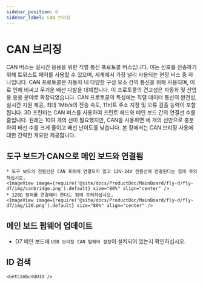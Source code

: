 ```yaml
---
sidebar_position: 6
sidebar_label: CAN 브리징
---
```



# CAN 브리징

CAN 버스는 실시간 응용을 위한 직렬 통신 프로토콜 버스입니다. 이는 신호를 전송하기 위해 트위스트 페어를 사용할 수 있으며, 세계에서 가장 널리 사용되는 현장 버스 중 하나입니다. CAN 프로토콜은 자동차 내 다양한 구성 요소 간의 통신을 위해 사용되며, 이로 인해 비싸고 무거운 배선 다발을 대체합니다. 이 프로토콜의 견고성은 자동화 및 산업용 응용 분야로 확장되었습니다. CAN 프로토콜의 특성에는 직렬 데이터 통신의 완전성, 실시간 지원 제공, 최대 1Mb/s의 전송 속도, 11비트 주소 지정 및 오류 검출 능력이 포함됩니다.
3D 프린터는 CAN 버스를 사용하여 프린트 헤드와 메인 보드 간의 연결선 수를 줄입니다. 원래는 10여 개의 선이 필요했지만, CAN을 사용하면 네 개의 선만으로 충분하여 배선 수를 크게 줄이고 배선 난이도를 낮춥니다.
본 장에서는 CAN 브리징 사용에 대한 간략한 개요만 제공합니다.

## 도구 보드가 CAN으로 메인 보드와 연결됨

    * 도구 보드의 전원선은 CAN 포트에 연결되지 않고 12V-24V 전원선에 연결된다는 점에 주의하십시오.
    <ImageView image={require('@site/docs/ProductDoc/MainBoard/fly-d/fly-d7/img/canbridge.png').default} size="80%" align="center" />
    * 120Ω 점퍼를 연결해야 한다는 점에 주의하십시오.
    <ImageView image={require('@site/docs/ProductDoc/MainBoard/fly-d/fly-d7/img/120.png').default} size="80%" align="center" />

## 메인 보드 펌웨어 업데이트

* D7 메인 보드에 `USB 브리징 CAN 펌웨어 설정`이 설치되어 있는지 확인하십시오.

## ID 검색

    <GetCanbusUUID />